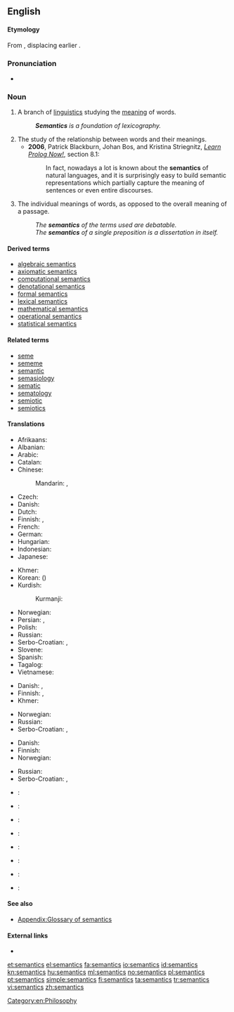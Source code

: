 ==English==

====Etymology====
From {{etyl|fr|en}} {{term|sémantique|lang=fr}}, displacing earlier {{term|semasiology|lang=en}}.

===Pronunciation===
* {{IPA|/sɪˈmæntɪks/}}

===Noun===
{{wikipedia}}
{{en-noun|-}}

# {{context|linguistics|lang=en}} A branch of [[linguistics]] studying the [[meaning]] of words. {{defdate|1893}}
#: '''''Semantics''' is a foundation of lexicography.''
# The study of the relationship between words and their meanings.
#* '''2006''', Patrick Blackburn, Johan Bos, and Kristina Striegnitz, ''[http://www.learnprolognow.org/lpnpage.php?pagetype=html&pageid=lpn-htmlse32 Learn Prolog Now!]'', section 8.1:
#*: In fact, nowadays a lot is known about the '''semantics''' of natural languages, and it is surprisingly easy to build semantic representations which partially capture the meaning of sentences or even entire discourses.
# The individual meanings of words, as opposed to the overall meaning of a passage.
#: ''The '''semantics''' of the terms used are debatable.''
#: ''The '''semantics''' of a single preposition is a dissertation in itself.''

====Derived terms====
* [[algebraic semantics]]
* [[axiomatic semantics]]
* [[computational semantics]]
* [[denotational semantics]]
* [[formal semantics]]
* [[lexical semantics]]
* [[mathematical semantics]]
* [[operational semantics]]
* [[statistical semantics]]

====Related terms====
* [[seme]]
* [[sememe]]
* [[semantic]]
* [[semasiology]]
* [[sematic]]
* [[sematology]]
* [[semiotic]]
* [[semiotics]]

====Translations====
{{trans-top|science of the meaning of words}}
* Afrikaans: {{t-|af|semantiek}}
* Albanian: {{t-|sq|semantikë|f}}
* Arabic: {{t-|ar|علم المعاني|m|tr=ʿilm al-maʿānī|sc=Arab}}
* Catalan: {{t+|ca|semàntica|f}}
* Chinese:
*: Mandarin: {{t|cmn|語義學|sc=Hani}}, {{t|cmn|语义学|tr=yǔyìxué|sc=Hani}}
* Czech: {{t-|cs|sémantika|f}}
* Danish: {{t-|da|semantik|c}}
* Dutch: {{t+|nl|semantiek|f}}
* Finnish: {{t+|fi|semantiikka}}, {{t+|fi|merkitysoppi}}
* French: {{t+|fr|sémantique|f}}
* German: {{t+|de|Semantik|f}}
* Hungarian: {{t-|hu|szemantika}}
* Indonesian: {{t+|id|semantik}}
* Japanese: {{t-|ja|意味論|tr=いみろん, imiron|sc=Jpan}}
{{trans-mid}}
* Khmer: {{t-|km|និឃណ្ដសាស្ត្រ|sc=Khmr|tr=ni’kʰoanda’sah}}
* Korean: {{t+|ko|의미론|tr=uimiron|sc=Kore}} ({{t+|ko|意味論|sc=Kore}})
* Kurdish:
*: Kurmanji: {{t-|kmr|watenasî|f}}
* Norwegian: {{t+|no|semantikk|m}}
* Persian: {{t-|fa|علم معانی|tr='elm ma'âni|sc=fa-Arab}}, {{t-|fa|معنی‌شناسی|tr=ma'ni-šenâsi|sc=fa-Arab}}
* Polish: {{t+|pl|semantyka|f}}
* Russian: {{t+|ru|семантика|f|sc=Cyrl|tr=semántika}}
* Serbo-Croatian: {{t-|sh|семантика|f}}, {{t-|sh|semantika|f}}
* Slovene: {{t+|sl|pomenoslovje|n}}
* Spanish: {{t+|es|semántica|f}}
* Tagalog: {{t-|tl|semantika}}
* Vietnamese: {{t+|vi|ngữ nghĩa học}}
{{trans-bottom}}

{{trans-top|study of the relationship between words and their meanings}}
* Danish: {{t-|da|semantik|c}}, {{t-|da|betydningslære|c}}
* Finnish: {{t+|fi|semantiikka}}, {{t+|fi|merkitysoppi}}
* Khmer: {{t-|km|និឃណ្ដសាស្ត្រ|sc=Khmr|tr=ni’kʰoanda’sah}}
{{trans-mid}}
* Norwegian: {{t+|no|semantikk|m}}
* Russian: {{t+|ru|семантика|f|sc=Cyrl|tr=semántika}}
* Serbo-Croatian: {{t-|sh|семантика|f}}, {{t-|sh|semantika|f}}
{{trans-bottom}}

{{trans-top|individual meanings of words}}
* Danish: {{t-|da|semantik|c}}
* Finnish: {{t+|fi|semantiikka}}
* Norwegian: {{t+|no|semantikk|m}}
{{trans-mid}}
* Russian: {{t+|ru|семантика|f|sc=Cyrl|tr=semántika}}
* Serbo-Croatian: {{t-|sh|семантика|f}}, {{t-|sh|semantika|f}}
{{trans-bottom}}

{{checktrans-top}}
* {{ttbc|nl}}: {{t|nl|semantiek|f}}
* {{ttbc|ia}}: {{t|ia|semantica}}
* {{ttbc|it}}: {{t|it|semantica|f}}
* {{ttbc|lt}}: {{t|lt|semantika|f}}
* {{ttbc|he}}: {{t|he|דקדוק}}
* {{ttbc|no}}: {{t|no|semantikk|c}}
* {{ttbc|fa}}: {{t|fa|معنی‌شناسی|tr=ma'ni-shenasi}}
* {{ttbc|sv}}: {{t|sv|semantik|c}}
{{trans-bottom}}

====See also====
* [[Appendix:Glossary of semantics]]

====External links====
<!-- Note: absent in Webster 1913 and Century 1911 -->
* {{R:OneLook}}

[[Category:en:Philosophy]]

[[et:semantics]]
[[el:semantics]]
[[fa:semantics]]
[[io:semantics]]
[[id:semantics]]
[[kn:semantics]]
[[hu:semantics]]
[[ml:semantics]]
[[no:semantics]]
[[pl:semantics]]
[[pt:semantics]]
[[simple:semantics]]
[[fi:semantics]]
[[ta:semantics]]
[[tr:semantics]]
[[vi:semantics]]
[[zh:semantics]]